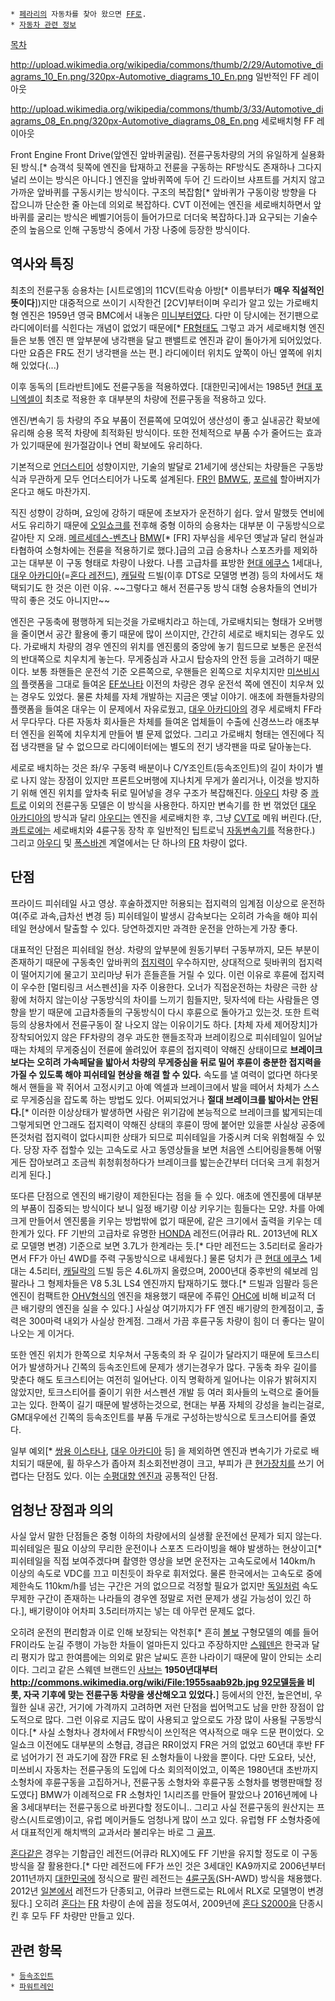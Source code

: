  * [[페라리]]의 자동차를 찾아 왔으면 [[FF]]로.
 * [[자동차 관련 정보]]

[[목차]]

http://upload.wikimedia.org/wikipedia/commons/thumb/2/29/Automotive_diagrams_10_En.png/320px-Automotive_diagrams_10_En.png 일반적인 FF 레이아웃

http://upload.wikimedia.org/wikipedia/commons/thumb/3/33/Automotive_diagrams_08_En.png/320px-Automotive_diagrams_08_En.png 세로배치형 FF 레이아웃

Front Engine Front Drive(앞엔진 앞바퀴굴림). 전륜구동차량의 거의 유일하게 실용화된 방식.[* 승객석 뒷쪽에 엔진을 탑재하고 전륜을 구동하는 RF방식도 존재하나 그다지 널리 쓰이는 방식은 아니다.] 엔진을 앞바퀴쪽에 두어 긴 드라이브 샤프트를 거치지 않고 가까운 앞바퀴를 구동시키는 방식이다. 구조의 복잡함[* 앞바퀴가 구동이랑 방향을 다 잡으니까 단순한 줄 아는데 의외로 복잡하다. CVT 이전에는 엔진을 세로배치하면서 앞바퀴를 굴리는 방식은 베벨기어등이 들어가므로 더더욱 복잡하다.]과 요구되는 기술수준의 높음으로 인해 구동방식 중에서 가장 나중에 등장한 방식이다.
== 역사와 특징 ==
최초의 전륜구동 승용차는 [시트로엥]의 11CV(트락숑 아방[* 이름부터가 '''매우 직설적인 뜻이다'''])지만 대중적으로 쓰이기 시작한건 [2CV]부터이며 우리가 알고 있는 가로배치형 엔진은 1959년 영국 BMC에서 내놓은 [[미니(자동차)|미니]]부터였다. 다만 이 당시에는 전기팬으로 라디에이터를 식힌다는 개념이 없었기 때문에[* [[FR]]형태도 그렇고 과거 세로배치형 엔진들은 보통 엔진 맨 앞부분에 냉각팬을 달고 팬밸트로 엔진과 같이 돌아가게 되어있었다. 다만 요즘은 FR도 전기 냉각팬을 쓰는 편.] 라디에이터 위치도 앞쪽이 아닌 옆쪽에 위치해 있었다(...)

이후 동독의 [트라반트]에도 전륜구동을 적용하였다. [대한민국]에서는 1985년 [[현대 포니엑셀]]이 최초로 적용한 후 대부분의 차량에 전륜구동을 적용하고 있다.

엔진/변속기 등 차량의 주요 부품이 전륜쪽에 모여있어 생산성이 좋고 실내공간 확보에 유리해 승용 목적 차량에 최적화된 방식이다. 또한 전체적으로 부품 수가 줄어드는 효과가 있기때문에 원가절감이나 연비 확보에도 유리하다.

기본적으로 [[언더스티어]] 성향이지만, 기술의 발달로 21세기에 생산되는 차량들은 구동방식과 무관하게 모두 언더스티어가 나도록 설계된다. [[FR]]인 [[BMW]]도, [[포르쉐]] 할아버지가 온다고 해도 마찬가지.

직진 성향이 강하며, 요잉에 강하기 때문에 초보자가 운전하기 쉽다. 앞서 말했듯 연비에서도 유리하기 때문에 [[오일쇼크]]를 전후해 중형 이하의 승용차는 대부분 이 구동방식으로 갈아탄 지 오래. [[메르세데스-벤츠]]나 [[BMW]][* [FR] 자부심을 세우던 옛날과 달리 현실과 타협하여 소형차에는 전륜을 적용하기로 했다.]급의 고급 승용차나 스포츠카를 제외하고는 대부분 이 구동 형태로 차량이 나왔다. 나름 고급차를 표방한 [[현대 에쿠스]] 1세대나, [[대우 아카디아]](=[[혼다 레전드]]), [[캐딜락]] 드빌(이후 DTS로 모델명 변경) 등의 차에서도 채택되기도 한 것은 이런 이유. ~~그렇다고 해서 전륜구동 방식 대형 승용차들의 연비가 딱히 좋은 것도 아니지만~~

엔진은 구동축에 평행하게 되는것을 가로배치라고 하는데, 가로배치되는 형태가 오버행을 줄이면서 공간 활용에 좋기 때문에 많이 쓰이지만, 간간히 세로로 배치되는 경우도 있다. 가로배치 차량의 경우 엔진의 위치를 엔진룸의 중앙에 놓기 힘드므로 보통은 운전석의 반대쪽으로 치우치게 놓는다. 무게중심과 사고시 탑승자의 안전 등을 고려하기 때문이다. 보통 좌핸들은 운전석 기준 오른쪽으로, 우핸들은 왼쪽으로 치우치지만 [[미쓰비시 자동차|미쓰비시]]의 플랫폼을 그대로 들여온 [[현대 쏘나타|EF쏘나타]] 이전의 차량은 경우 운전석 쪽에 엔진이 치우쳐 있는 경우도 있었다. 물론 차체를 자체 개발하는 지금은 옛날 이야기. 애초에 좌핸들차량의 플랫폼을 들여온 대우는 이 문제에서 자유로웠고, [[대우 아카디아]]의 경우 세로배치 FF라서 무다무다. 다른 자동차 회사들은 차체를 들여온 업체들이 수출에 신경쓰느라 애초부터 엔진을 왼쪽에 치우치게 만들어 별 문제 없었다. 그리고 가로배치 형태는 엔진에다 직접 냉각팬을 달 수 없으므로 라디에이터에는 별도의 전기 냉각팬을 따로 달아놓는다.

세로로 배치하는 것은 좌/우 구동력 배분이나 C/Y조인트(등속조인트)의 길이 차이가 별로 나지 않는 장점이 있지만 프론트오버행에 지나치게 무게가 쏠리거나, 이것을 방지하기 위해 엔진 위치를 앞차축 뒤로 밀어넣을 경우 구조가 복잡해진다. [[아우디]] 차량 중 [[콰트로]] 이외의 전륜구동 모델은 이 방식을 사용한다. 하지만 변속기를 한 번 꺾었던 [[대우 아카디아]]의 방식과 달리 [[아우디]]는 엔진을 세로배치한 후, 그냥 [[CVT]]로 메워 버린다.(단, [[콰트로]]에는 세로배치와 4륜구동 장착 후 일반적인 팁트로닉 [[자동변속기]]를 적용한다.) 그리고 [[아우디]] 및 [[폭스바겐]] 계열에서는 단 하나의 [[FR]] 차량이 없다.

== 단점 ==
{{{#!html
<object id='skplayer' name='skplayer' width='480' height='384' classid='clsid:D27CDB6E-AE6D-11cf-96B8-444553540000' codebase='http://download.macromedia.com/pub/shockwave/cabs/flash/swflash.cab#version=9.0.115.00'><param name='movie' value='http://v.nate.com/v.sk/movie/0|214893584/20100927100901163152401001' /><param name='allowFullscreen' value='true' /><param name='allowScriptAccess' value='always' /><param name='wmode' value='transparent' /><embed src='http://v.nate.com/v.sk/movie/0|214893584/20100927100901163152401001' wmode='transparent' allowScriptAccess='always' allowFullscreen='true' name='skplayer' width='480' height='384' type='application/x-shockwave-flash' pluginspage='http://www.macromedia.com/go/getflashplayer' /></object>
}}}
프라이드 피쉬테일 사고 영상. 후술하겠지만 허용되는 접지력의 임계점 이상으로 운전하여(주로 과속,급차선 변경 등) 피쉬테일이 발생시 감속보다는 오히려 가속을 해야 피쉬테일 현상에서 탈출할 수 있다. 당연하겠지만 과격한 운전을 안하는게 가장 좋다.

대표적인 단점은 피쉬테일 현상. 차량의 앞부분에 원동기부터 구동부까지, 모든 부분이 존재하기 때문에 구동축인 앞바퀴의 [[접지력]]이 우수하지만, 상대적으로 뒷바퀴의 접지력이 떨어지기에 물고기 꼬리마냥 뒤가 흔들흔들 거릴 수 있다. 이런 이유로 후륜에 접지력이 우수한 [멀티링크 서스펜션]을 자주 이용한다. 오너가 직접운전하는 차량은 극한 상황에 처하지 않는이상 구동방식의 차이를 느끼기 힘들지만, 뒷자석에 타는 사람들은 영향을 받기 때문에 고급차종들의 구동방식이 다시 후륜으로 돌아가고 있는것. 또한 트럭등의 상용차에서 전륜구동이 잘 나오지 않는 이유이기도 하다. [차체 자세 제어장치]가 장착되어있지 않은 FF차량의 경우 과도한 핸들조작과 브레이킹으로 피쉬테일이 일어날때는 차체의 무게중심이 전륜에 쏠려있어 후륜의 접지력이 약해진 상태이므로 '''브레이크보다는 오히려 가속페달을 밟아서 차량의 무게중심을 뒤로 밀어 후륜이 충분한 접지력을 가질 수 있도록 해야 피쉬테일 현상을 해결 할 수 있다.''' 속도를 낼 여력이 없다면 하다못해서 핸들을 꽉 쥐어서 고정시키고 아예 엑셀과 브레이크에서 발을 떼어서 차체가 스스로 무게중심을 잡도록 하는 방법도 있다. 어찌되었거나 '''절대 브레이크를 밟아서는 안된다.'''[* 이러한 이상상태가 발생하면 사람은 위기감에 본능적으로 브레이크를 밟게되는데 그렇게되면 안그래도 접지력이 약해진 상태의 후륜이 땅에 붙어만 있을뿐 사실상 공중에 뜬것처럼 접지력이 없다시피한 상태가 되므로 피쉬테일을 가중시켜 더욱 위험해질 수 있다. 당장 자주 접할수 있는 고속도로 사고 동영상들을 보면 처음엔 스티어링을통해 어떻게든 잡아보려고 조금씩 휘청휘청하다가 브레이크를 밟는순간부터 더더욱 크게 휘청거리게 된다.] 

또다른 단점으로 엔진의 배기량이 제한된다는 점을 들 수 있다. 애초에 엔진룸에 대부분의 부품이 집중되는 방식이다 보니 일정 배기량 이상 키우기는 힘들다는 모양. 차를 아예 크게 만들어서 엔진룸을 키우는 방법밖에 없기 때문에, 같은 크기에서 출력을 키우는 데 한계가 있다. FF 기반의 고급차로 유명한 [[HONDA]] 레전드(어큐라 RL. 2013년에 RLX로 모델명 변경) 기준으로 보면 3.7L가 한계라는 듯.[* 다만 레전드는 3.5리터로 올라가면서 FF가 아닌 4WD를 주력 구동방식으로 내세웠다.] 물론 덩치가 큰 [[현대 에쿠스]] 1세대는 4.5리터, [[캐딜락]]의 드빌 등은 4.6L까지 올렸으며, 2000년대 중후반의 쉐보레 임팔라나 그 형제차들은 V8 5.3L LS4 엔진까지 탑재하기도 했다.[* 드빌과 임팔라 등은 엔진이 컴팩트한 [[OHV]]형식의 엔진을 채용했기 때문에 주류인 [[OHC]]에 비해 비교적 더 큰 배기량의 엔진을 실을 수 있다.] 사실상 여기까지가 FF 엔진 배기량의 한계점이고, 출력은 300마력 내외가 사실상 한계점. 그래서 가끔 후륜구동 차량이 힘이 더 좋다는 말이 나오는 게 이거다.

또한 엔진 위치가 한쪽으로 치우쳐서 구동축의 좌 우 길이가 달라지기 때문에 토크스티어가 발생하거나 긴쪽의 등속조인트에 문제가 생기는경우가 많다. 구동축 좌우 길이를 맞춘다 해도 토크스티어는 여전히 일어난다. 이직 명확하게 일어나는 이유가 밝혀지지 않았지만, 토크스티어를 줄이기 위한 서스펜션 개발 등 여러 회사들의 노력으로 줄어들고는 있다. 한쪽이 길기 때문에 발생하는것으로, 현대는 부품 자체의 강성을 늘리는걸로, GM대우에선 긴쪽의 등속조인트를 부품 두개로 구성하는방식으로 토크스티어를 줄였다. 

일부 예외[* [[쌍용 이스타나]], [[대우 아카디아]] 등] 을 제외하면 엔진과 변속기가 가로로 배치되기 때문에, 휠 하우스가 좁아져 최소회전반경이 크고, 부피가 큰 [[서스펜션|현가장치]]를 쓰기 어렵다는 단점도 있다. 이는 [[수평대향 엔진]]과 공통적인 단점.
== '''엄청난 장점'''과 의의 ==
사실 앞서 말한 단점들은 중형 이하의 차량에서의 실생활 운전에선 문제가 되지 않는다. 피쉬테일은 필요 이상의 무리한 운전이나 스포츠 드라이빙을 해야 발생하는 현상이고[* 피쉬테일을 직접 보여주겠다며 촬영한 영상을 보면 운전자는 고속도로에서 140km/h 이상의 속도로 VDC를 끄고 미친듯이 좌우로 휘저었다. 물론 한국에서는 고속도로 중에 제한속도 110km/h를 넘는 구간은 거의 없으므로 걱정할 필요가 없지만 [[독일]]처럼 속도무제한 구간이 존재하는 나라들의 경우엔 정말로 저런 문제가 생길 가능성이 있긴 하다.], 배기량이야 어차피 3.5리터까지는 넣는 데 아무런 문제도 없다.

오히려 운전의 편리함과 이로 인해 보장되는 악천후[* 흔히 [[볼보]] 구형모델의 예를 들어 FR이라도 눈길 주행이 가능한 차들이 얼마든지 있다고 주장하지만 [[스웨덴]]은 한국과 달리 평지가 많고 한여름에는 의외로 맑은 날씨도 흔한 나라이기 때문에 말이 안되는 소리이다. 그리고 같은 스웨덴 브랜드인 [[사브]]는 '''1950년대부터 [[http://commons.wikimedia.org/wiki/File:1955saab92b.jpg 92모델]]등을 비롯, 자국 기후에 맞는 전륜구동 차량을 생산해오고 있었다.'''] 등에서의 안전, 높은연비, 우월한 실내 공간, 거기에 가격까지 고려하면 저런 단점을 씹어먹고도 남을 만한 장점이 압도적으로 많다. 그런 이유로 지금도 많이 사용되고 앞으로도 가장 많이 사용될 구동방식이다.[* 사실 소형차나 경차에서 FR방식이 쓰인적은 역사적으로 매우 드문 편이었다. 오일쇼크 이전에도 대부분의 소형급, 경급은 RR이었지 FR은 거의 없었고 60년대 후반 FF로 넘어가기 전 과도기에 잠깐 FR로 된 소형차들이 나왔을 뿐이다. 다만 도요타, 닛산, 미쓰비시 자동차는 전륜구동의 도입에 다소 회의적이었고, 이쪽은 1980년대 초반까지 소형차에 후륜구동을 고집하거나, 전륜구동 소형차와 후륜구동 소형차를 병행판매할 정도였다] BMW가 이례적으로 FR 소형차인 1시리즈를 만들어 팔았으나 2016년께에 나올 3세대부터는 전륜구동으로 바뀐다할 정도이니.. 그리고 사실 전륜구동의 원산지는 프랑스(시트로엥)이고, 유럽 메이커들도 엄청나게 많이 쓰고 있다. 유럽형 FF 소형차중에서 대표적인게 해치백의 교과서라 불리우는 바로 그 [[폭스바겐 골프|골프]].

[[HONDA|혼다]]같은 경우는 기함급인 레전드(어큐라 RLX)에도 FF 기반을 유지할 정도로 이 구동 방식을 잘 활용한다.[* 다만 레전드에 FF가 쓰인 것은 3세대인 KA9까지로 2006년부터 2011년까지 [[대한민국]]에 정식으로 팔린 레전드는 [[4륜구동]](SH-AWD) 방식을 채용했다. 2012년 [[일본]]에서 레전드가 단종되고, 어큐라 브랜드로는 RL에서 RLX로 모델명이 변경됬다.] 오히려 [[HONDA|혼다]]는 [[FR]] 차량이 손에 꼽을 정도여서, 2009년에 [[혼다 S2000]]을 단종시킨 후 모두 FF 차량만 만들고 있다.
== 관련 항목 ==
 * [[등속조인트]]
 * [[파워트레인]]
